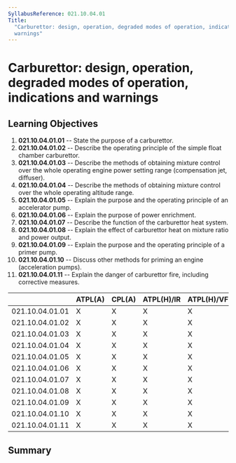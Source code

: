 ```yaml
---
SyllabusReference: 021.10.04.01
Title:
  "Carburettor: design, operation, degraded modes of operation, indications and
  warnings"
---
```


# Carburettor: design, operation, degraded modes of operation, indications and warnings

## Learning Objectives

1.  **021.10.04.01.01** -- State the purpose of a carburettor.
2.  **021.10.04.01.02** -- Describe the operating principle of the simple float
    chamber carburettor.
3.  **021.10.04.01.03** -- Describe the methods of obtaining mixture control
    over the whole operating engine power setting range (compensation jet,
    diffuser).
4.  **021.10.04.01.04** -- Describe the methods of obtaining mixture control
    over the whole operating altitude range.
5.  **021.10.04.01.05** -- Explain the purpose and the operating principle of an
    accelerator pump.
6.  **021.10.04.01.06** -- Explain the purpose of power enrichment.
7.  **021.10.04.01.07** -- Describe the function of the carburettor heat system.
8.  **021.10.04.01.08** -- Explain the effect of carburettor heat on mixture
    ratio and power output.
9.  **021.10.04.01.09** -- Explain the purpose and the operating principle of a
    primer pump.
10. **021.10.04.01.10** -- Discuss other methods for priming an engine
    (acceleration pumps).
11. **021.10.04.01.11** -- Explain the danger of carburettor fire, including
    corrective measures.

|                 | ATPL(A) | CPL(A) | ATPL(H)/IR | ATPL(H)/VFR | CPL(H) | IR  | CBIR(A) |
| --------------- | ------- | ------ | ---------- | ----------- | ------ | --- | ------- |
| 021.10.04.01.01 | X       | X      | X          | X           | X      |     |         |
| 021.10.04.01.02 | X       | X      | X          | X           | X      |     |         |
| 021.10.04.01.03 | X       | X      | X          | X           | X      |     |         |
| 021.10.04.01.04 | X       | X      | X          | X           | X      |     |         |
| 021.10.04.01.05 | X       | X      | X          | X           | X      |     |         |
| 021.10.04.01.06 | X       | X      | X          | X           | X      |     |         |
| 021.10.04.01.07 | X       | X      | X          | X           | X      |     |         |
| 021.10.04.01.08 | X       | X      | X          | X           | X      |     |         |
| 021.10.04.01.09 | X       | X      | X          | X           | X      |     |         |
| 021.10.04.01.10 | X       | X      | X          | X           | X      |     |         |
| 021.10.04.01.11 | X       | X      | X          | X           | X      |     |         |

## Summary
